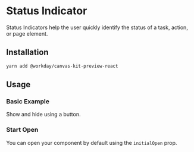 


<Meta title="Preview/Status Indicator/React" component={StatusIndicator} />

# Status Indicator

Status Indicators help the user quickly identify the status of a task, action, or page element.

## Installation

```sh
yarn add @workday/canvas-kit-preview-react
```


## Usage

### Basic Example

Show and hide using a button.

<ExampleCodeBlock code={Basic} />

### Start Open

You can open your component by default using the `initialOpen` prop.

<ExampleCodeBlock code={Open} />
